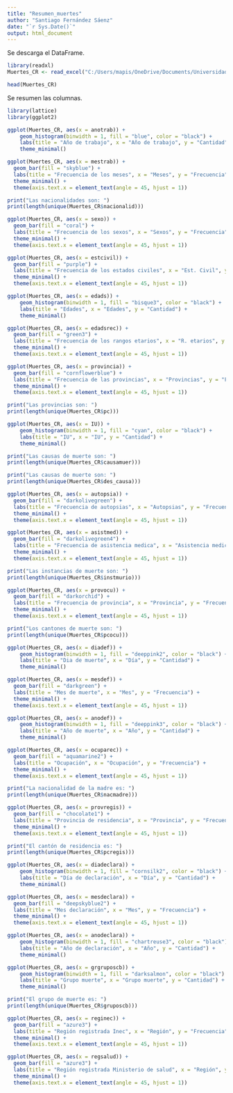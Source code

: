 ```yaml
---
title: "Resumen_muertes"
author: "Santiago Fernández Sáenz"
date: "`r Sys.Date()`"
output: html_document
---
```


Se descarga el DataFrame.

```r
library(readxl)
Muertes_CR <- read_excel("C:/Users/mapis/OneDrive/Documents/Universidad/5 - Quinto semestre/Estadística actuarial I/Proyecto/Posibles datos/Muertes en Costa Rica 2014-2021.xlsx")

head(Muertes_CR)
```

Se resumen las columnas.

```r
library(lattice)
library(ggplot2)

ggplot(Muertes_CR, aes(x = anotrab)) +
    geom_histogram(binwidth = 1, fill = "blue", color = "black") +
    labs(title = "Año de trabajo", x = "Año de trabajo", y = "Cantidad") +
    theme_minimal()

ggplot(Muertes_CR, aes(x = mestrab)) +
  geom_bar(fill = "skyblue") +
  labs(title = "Frecuencia de los meses", x = "Meses", y = "Frecuencia") +
  theme_minimal() +
  theme(axis.text.x = element_text(angle = 45, hjust = 1))

print("Las nacionalidades son: ")
print(length(unique(Muertes_CR$nacionalid)))

ggplot(Muertes_CR, aes(x = sexo)) +
  geom_bar(fill = "coral") +
  labs(title = "Frecuencia de los sexos", x = "Sexos", y = "Frecuencia") +
  theme_minimal() +
  theme(axis.text.x = element_text(angle = 45, hjust = 1))

ggplot(Muertes_CR, aes(x = estcivil)) +
  geom_bar(fill = "purple") +
  labs(title = "Frecuencia de los estados civiles", x = "Est. Civil", y = "Frecuencia") +
  theme_minimal() +
  theme(axis.text.x = element_text(angle = 45, hjust = 1))

ggplot(Muertes_CR, aes(x = edads)) +
    geom_histogram(binwidth = 1, fill = "bisque3", color = "black") +
    labs(title = "Edades", x = "Edades", y = "Cantidad") +
    theme_minimal()

ggplot(Muertes_CR, aes(x = edadsrec)) +
  geom_bar(fill = "green3") +
  labs(title = "Frecuencia de los rangos etarios", x = "R. etarios", y = "Frecuencia") +
  theme_minimal() +
  theme(axis.text.x = element_text(angle = 45, hjust = 1))

ggplot(Muertes_CR, aes(x = provincia)) +
  geom_bar(fill = "cornflowerblue") +
  labs(title = "Frecuencia de las provincias", x = "Provincias", y = "Frecuencia") +
  theme_minimal() +
  theme(axis.text.x = element_text(angle = 45, hjust = 1))

print("Las provincias son: ")
print(length(unique(Muertes_CR$pc)))

ggplot(Muertes_CR, aes(x = IU)) +
    geom_histogram(binwidth = 1, fill = "cyan", color = "black") +
    labs(title = "IU", x = "IU", y = "Cantidad") +
    theme_minimal()

print("Las causas de muerte son: ")
print(length(unique(Muertes_CR$causamuer)))

print("Las causas de muerte son: ")
print(length(unique(Muertes_CR$des_causa)))

ggplot(Muertes_CR, aes(x = autopsia)) +
  geom_bar(fill = "darkolivegreen") +
  labs(title = "Frecuencia de autopsias", x = "Autopsias", y = "Frecuencia") +
  theme_minimal() +
  theme(axis.text.x = element_text(angle = 45, hjust = 1))

ggplot(Muertes_CR, aes(x = asistmed)) +
  geom_bar(fill = "darkolivegreen4") +
  labs(title = "Frecuencia de asistencia medica", x = "Asistencia medica", y = "Frecuencia") +
  theme_minimal() +
  theme(axis.text.x = element_text(angle = 45, hjust = 1))

print("Las instancias de muerte son: ")
print(length(unique(Muertes_CR$instmurio)))

ggplot(Muertes_CR, aes(x = provocu)) +
  geom_bar(fill = "darkorchid") +
  labs(title = "Frecuencia de provincia", x = "Provincia", y = "Frecuencia") +
  theme_minimal() +
  theme(axis.text.x = element_text(angle = 45, hjust = 1))

print("Los cantones de muerte son: ")
print(length(unique(Muertes_CR$pcocu)))

ggplot(Muertes_CR, aes(x = diadef)) +
    geom_histogram(binwidth = 1, fill = "deeppink2", color = "black") +
    labs(title = "Dia de muerte", x = "Día", y = "Cantidad") +
    theme_minimal()

ggplot(Muertes_CR, aes(x = mesdef)) +
  geom_bar(fill = "darkgreen") +
  labs(title = "Mes de muerte", x = "Mes", y = "Frecuencia") +
  theme_minimal() +
  theme(axis.text.x = element_text(angle = 45, hjust = 1))

ggplot(Muertes_CR, aes(x = anodef)) +
    geom_histogram(binwidth = 1, fill = "deeppink3", color = "black") +
    labs(title = "Año de muerte", x = "Año", y = "Cantidad") +
    theme_minimal()

ggplot(Muertes_CR, aes(x = ocuparec)) +
  geom_bar(fill = "aquamarine2") +
  labs(title = "Ocupación", x = "Ocupación", y = "Frecuencia") +
  theme_minimal() +
  theme(axis.text.x = element_text(angle = 45, hjust = 1))

print("La nacionalidad de la madre es: ")
print(length(unique(Muertes_CR$nacmadre)))

ggplot(Muertes_CR, aes(x = provregis)) +
  geom_bar(fill = "chocolate1") +
  labs(title = "Provincia de residencia", x = "Provincia", y = "Frecuencia") +
  theme_minimal() +
  theme(axis.text.x = element_text(angle = 45, hjust = 1))

print("El cantón de residencia es: ")
print(length(unique(Muertes_CR$pcregis)))

ggplot(Muertes_CR, aes(x = diadeclara)) +
    geom_histogram(binwidth = 1, fill = "cornsilk2", color = "black") +
    labs(title = "Día de declaración", x = "Día", y = "Cantidad") +
    theme_minimal()

ggplot(Muertes_CR, aes(x = mesdeclara)) +
  geom_bar(fill = "deepskyblue2") +
  labs(title = "Mes declaración", x = "Mes", y = "Frecuencia") +
  theme_minimal() +
  theme(axis.text.x = element_text(angle = 45, hjust = 1))

ggplot(Muertes_CR, aes(x = anodeclara)) +
    geom_histogram(binwidth = 1, fill = "chartreuse3", color = "black") +
    labs(title = "Año de declaración", x = "Año", y = "Cantidad") +
    theme_minimal()

ggplot(Muertes_CR, aes(x = grgruposcb)) +
    geom_histogram(binwidth = 1, fill = "darksalmon", color = "black") +
    labs(title = "Grupo muerte", x = "Grupo muerte", y = "Cantidad") +
    theme_minimal()

print("El grupo de muerte es: ")
print(length(unique(Muertes_CR$gruposcb)))

ggplot(Muertes_CR, aes(x = reginec)) +
  geom_bar(fill = "azure3") +
  labs(title = "Región registrada Inec", x = "Región", y = "Frecuencia") +
  theme_minimal() +
  theme(axis.text.x = element_text(angle = 45, hjust = 1))

ggplot(Muertes_CR, aes(x = regsalud)) +
  geom_bar(fill = "azure3") +
  labs(title = "Región registrada Ministerio de salud", x = "Región", y = "Frecuencia") +
  theme_minimal() +
  theme(axis.text.x = element_text(angle = 45, hjust = 1))
```

